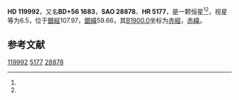 {{Starbox begin
| name = HD 119992
}}
{{Starbox observe
| epoch = [[J2000.0|J2000.0]]
| constell = {{星座名待查}}<ref name=SIMBAD>{{cite web
 | url=http://simbad.u-strasbg.fr/simbad/sim-id?Ident=HR+5177
 | title =Pulsating variable Star
 | publisher=Centre de Données astronomiques de Strasbourg
 | work=SIMBAD
 | accessdate=2012-07-13}}</ref><ref name=DATA>{{cite web
 | url=http://vizier.u-strasbg.fr/viz-bin/VizieR-5?-out.add=.&-source=5050&-corr=PK=HR&-out.max=9999&HR=5177
 | title=VizieR Detailed Page
 | accessdate=2012-07-13
 | archive-date=2016-03-05
 | archive-url=https://web.archive.org/web/20160305212834/http://vizier.u-strasbg.fr/viz-bin/VizieR-5?-out.add=.&-source=5050&-corr=PK=HR&-out.max=9999&HR=5177
 | dead-url=no
 }}</ref>
| 星官 = 
| ra = {{RA|13|45|13.2}}<ref name=SIMBAD /><ref name=DATA />
| dec = {{DEC|+55|52|46}}<ref name=SIMBAD /><ref name=DATA />
| appmag_v = 6.5<ref name=SIMBAD /><ref name=DATA />
}}
{{Starbox character
| class = F7IV-V<ref name=SIMBAD /><ref name=DATA />
| b-v = 0.47<ref name=SIMBAD /><ref name=DATA />
| u-b = -0.06<ref name=SIMBAD /><ref name=DATA />
| r-i = <ref name=SIMBAD /><ref name=DATA />
| variable = 
}}
{{Starbox astrometry
| radial_v = -0.06
| prop_mo_ra = -4
| parallax = 0.024
| p_error = 
}}
{{Starbox catalog
| names =BD+56 1683，[[SAO星表|SAO]] 28878，[[HD星表|HD]] 119992，[[HR星表|HR]] 5177}}
{{Starbox reference |Simbad=HR+5177}}
{{Starbox end}}

'''HD 119992'''，又名'''BD+56 1683'''，'''SAO 28878'''、'''HR 5177'''，是一颗恒星<ref name=SIMBAD /><ref name=DATA />，视星等为6.5，位于[[銀道座標系|銀經]]107.97，[[銀道座標系|銀緯]]59.66，其[[B1900.0|B1900.0]]坐标为[[赤經|赤經]]{{RA|13|41|31.4}}，[[赤緯|赤緯]]{{DEC|+56|59.66|26}}。

== 参考文献 ==
{{reflist}}

{{star-stub}}

[[Category:HD和HDE天體|119992]]
[[Category:HR天體|5177]]
[[Category:SAO天體|28878]]
